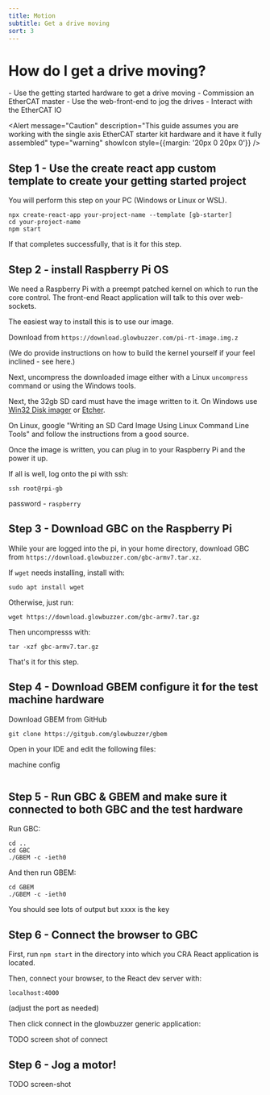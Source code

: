 ```yaml
---
title: Motion
subtitle: Get a drive moving
sort: 3
---
```



# How do I get a drive moving?
<Tldr>
    - Use the getting started hardware to get a drive moving
    - Commission an EtherCAT master
    - Use the web-front-end to jog the drives
    - Interact with the EtherCAT IO
</Tldr>

<Alert message="Caution" description="This guide assumes you are working with the single axis EtherCAT starter kit hardware and it have it fully assembled" type="warning" showIcon style={{margin: '20px 0 20px 0'}} />


## Step 1 - Use the create react app custom template to create your getting started project

You will perform this step on your PC (Windows or Linux or WSL).

```shell
npx create-react-app your-project-name --template [gb-starter]
cd your-project-name
npm start
```

If that completes successfully, that is it for this step.

## Step 2 - install Raspberry Pi OS

We need a Raspberry Pi with a preempt patched kernel on which to run the core control. The front-end React application will talk to this over web-sockets.

The easiest way to install this is to use our image.

Download from `https://download.glowbuzzer.com/pi-rt-image.img.z`

(We do provide instructions on how to build the kernel yourself if your feel inclined - see <Link to="/docs/gbem/compiling_and_running"> here.</Link>)

Next, uncompress the downloaded image either with a Linux `uncompress` command or using the Windows tools.

Next, the 32gb SD card must have the image written to it. On Windows use <a href="https://sourceforge.net/projects/win32diskimager/">Win32 Disk imager</a> or <a href="https://www.balena.io/etcher/"> Etcher</a>.

On Linux, google "Writing an SD Card Image Using Linux Command Line Tools" and follow the instructions from a good source.

Once the image is written, you can plug in to your Raspberry Pi and the power it up.

If all is well, log onto the pi with ssh:


````shell
ssh root@rpi-gb
````

password - `raspberry`

## Step 3 - Download GBC on the Raspberry Pi
While your are logged into the pi, in your home directory, download GBC from `https://download.glowbuzzer.com/gbc-armv7.tar.xz`.

If `wget` needs installing, install with:
```shell
sudo apt install wget
```
Otherwise, just run:

```shell
wget https://download.glowbuzzer.com/gbc-armv7.tar.gz
```

Then uncompresss with:
```shell
tar -xzf gbc-armv7.tar.gz
```
That's it for this step.

## Step 4 - Download GBEM configure it for the test machine hardware
Download GBEM from GitHub
````shell
git clone https://gitgub.com/glowbuzzer/gbem
````

Open in your IDE and edit the following files:

machine config



````shell
````

## Step 5 - Run GBC & GBEM and make sure it connected to both GBC and the test hardware

Run GBC:
```shell
cd ..
cd GBC
./GBEM -c -ieth0
```

And then run GBEM:

````shell
cd GBEM
./GBEM -c -ieth0
````
You should see lots of output but xxxx is the key

## Step 6 - Connect the browser to GBC

First, run `npm start` in the directory into which you CRA React application is located.

Then, connect your browser, to the React dev server with:

`localhost:4000`

(adjust the port as needed)

Then click connect in the glowbuzzer generic application:

TODO screen shot of connect

## Step 6 - Jog a motor!

TODO screen-shot




